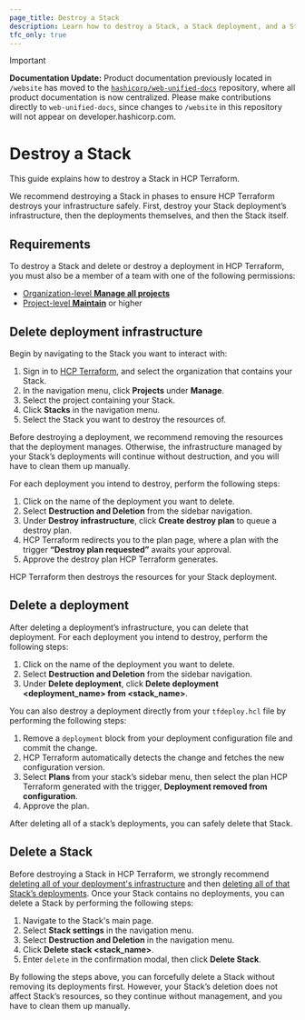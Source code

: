 ```yaml
---
page_title: Destroy a Stack
description: Learn how to destroy a Stack, a Stack deployment, and a Stack deployment’s infrastructure in HCP Terraform.
tfc_only: true
---
```


> [!IMPORTANT]  
> **Documentation Update:** Product documentation previously located in `/website` has moved to the [`hashicorp/web-unified-docs`](https://github.com/hashicorp/web-unified-docs) repository, where all product documentation is now centralized. Please make contributions directly to `web-unified-docs`, since changes to `/website` in this repository will not appear on developer.hashicorp.com.

# Destroy a Stack

This guide explains how to destroy a Stack in HCP Terraform. 

We recommend destroying a Stack in phases to ensure HCP Terraform destroys your infrastructure safely. First, destroy your Stack deployment’s infrastructure, then the deployments themselves, and then the Stack itself.

##  Requirements

To destroy a Stack and delete or destroy a deployment in HCP Terraform, you must also be a member of a team with one of the following permissions:

* [Organization-level **Manage all projects**](/terraform/cloud-docs/users-teams-organizations/permissions#manage-all-projects)  
* [Project-level **Maintain**](/terraform/cloud-docs/users-teams-organizations/permissions#maintain) or higher

## Delete deployment infrastructure

Begin by navigating to the Stack you want to interact with:

1. Sign in to [HCP Terraform](https://app.terraform.io), and select the organization that contains your Stack.
1. In the navigation menu, click **Projects** under **Manage**.  
1. Select the project containing your Stack.  
1. Click **Stacks** in the navigation menu.  
1. Select the Stack you want to destroy the resources of.

Before destroying a deployment, we recommend removing the resources that the deployment manages. Otherwise, the infrastructure managed by your Stack’s deployments will continue without destruction, and you will have to clean them up manually.

For each deployment you intend to destroy, perform the following steps:

1. Click on the name of the deployment you want to delete.  
1. Select **Destruction and Deletion** from the sidebar navigation.  
1. Under **Destroy infrastructure**, click **Create destroy plan** to queue a destroy plan.  
1. HCP Terraform redirects you to the plan page, where a plan with the trigger **“Destroy plan requested”** awaits your approval.  
1. Approve the destroy plan HCP Terraform generates. 

HCP Terraform then destroys the resources for your Stack deployment. 

## Delete a deployment

After deleting a deployment’s infrastructure, you can delete that deployment. For each deployment you intend to destroy, perform the following steps:

1. Click on the name of the deployment you want to delete.  
1. Select **Destruction and Deletion** from the sidebar navigation.  
1. Under **Delete deployment**, click **Delete deployment <deployment_name> from <stack_name>**.

You can also destroy a deployment directly from your `tfdeploy.hcl` file by performing the following steps:

1. Remove a `deployment` block from your deployment configuration file and commit the change.  
1.  HCP Terraform automatically detects the change and fetches the new configuration version.  
1. Select **Plans** from your stack’s sidebar menu, then select the plan HCP Terraform generated with the trigger, **Deployment removed from configuration**.   
1. Approve the plan.

After deleting all of a stack’s deployments, you can safely delete that Stack.

## Delete a Stack

Before destroying a Stack in HCP Terraform, we strongly recommend [deleting all of your deployment's infrastructure](#delete-deployment-infrastructure) and then [deleting all of that Stack’s deployments](#delete-a-deployment). Once your Stack contains no deployments, you can delete a Stack by performing the following steps:

1. Navigate to the Stack's main page.  
2. Select **Stack settings** in the navigation menu.  
3. Select **Destruction and Deletion** in the navigation menu.  
4. Click **Delete stack <stack_name>**.  
5. Enter `delete` in the confirmation modal, then click **Delete Stack**.

By following the steps above, you can forcefully delete a Stack without removing its deployments first. However, your Stack’s deletion does not affect Stack’s resources, so they continue without management, and you have to clean them up manually.
